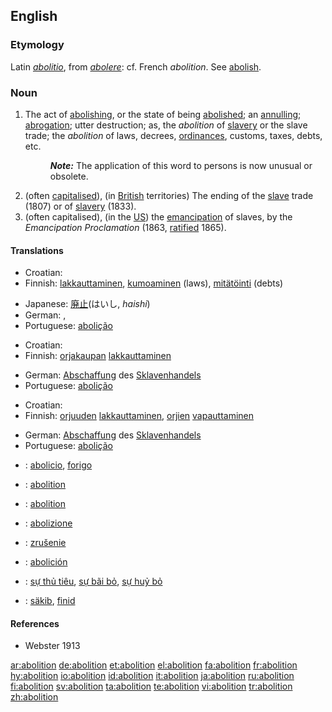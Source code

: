 ==English==

===Etymology===
Latin ''[[abolitio]]'', from ''[[abolere]]'': cf. French ''abolition''. See [[abolish]].

===Noun===
{{en-noun}}

# The act of [[abolish|abolishing]], or the state of being [[abolished]]; an [[annul|annulling]]; [[abrogation]]; utter destruction; as, the ''abolition'' of [[slave]]ry or the slave trade; the ''abolition'' of laws, decrees, [[ordinances]], customs, taxes, debts, etc.
#:'''''Note:''''' The application of this word to persons is now unusual or obsolete.
# (often [[capitalised]]), (in [[British]] territories) The ending of the [[slave]] trade (1807) or of [[slavery]] (1833).
# (often capitalised), (in the [[US]]) the [[emancipation]] of slaves, by the ''Emancipation Proclamation'' (1863, [[ratified]] 1865).

====Translations====
{{trans-top|act of abolishing}}
*Croatian: {{t-|hr|abolicija|f}}
*Finnish: [[lakkauttaminen]], [[kumoaminen]] (laws), [[mitätöinti]] (debts)
{{trans-mid}}
*Japanese: [[廃止]](はいし, ''haishi'')
* German: {{t-|de|Abschaffung|f}}, {{t-|de|Aufhebung|f}}
*Portuguese: [[abolição]] {{f}}
{{trans-bottom}}

{{trans-top|Abolition of slave trade}}
*Croatian: {{t-|hr|abolicija|f}}
*Finnish: [[orjakauppa|orjakaupan]] [[lakkauttaminen]]
{{trans-mid}}
*German: [[Abschaffung]] des [[Sklavenhandels]]
*Portuguese: [[abolição]] {{f}}
{{trans-bottom}}

{{trans-top|emancipation of slaves}}
*Croatian: {{t-|hr|abolicija|f}}
*Finnish: [[orjuus|orjuuden]] [[lakkauttaminen]], [[orja|orjien]] [[vapauttaminen]]
{{trans-mid}}
*German: [[Abschaffung]] des [[Sklavenhandels]]
*Portuguese: [[abolição]] {{f}}
{{trans-bottom}}

{{checktrans-top}}
*{{ttbc|Esperanto}}: [[abolicio]], [[forigo]]
*{{ttbc|French}}: [[abolition]] {{f}}
*{{ttbc|Interlingua}}: [[abolition]]
*{{ttbc|Italian}}: [[abolizione]]
{{checktrans-mid}}
*{{ttbc|Slovak}}: [[zrušenie]] {{n}}
*{{ttbc|Spanish}}: [[abolición]]
*{{ttbc|Vietnamese}}: [[sự thủ tiêu]], [[sự bãi bỏ]], [[sự huỷ bỏ]]
*{{ttbc|Volapük}}: [[säkib]], [[finid]]
{{checktrans-bottom}}

====References====
*Webster 1913

[[ar:abolition]]
[[de:abolition]]
[[et:abolition]]
[[el:abolition]]
[[fa:abolition]]
[[fr:abolition]]
[[hy:abolition]]
[[io:abolition]]
[[id:abolition]]
[[it:abolition]]
[[ja:abolition]]
[[ru:abolition]]
[[fi:abolition]]
[[sv:abolition]]
[[ta:abolition]]
[[te:abolition]]
[[vi:abolition]]
[[tr:abolition]]
[[zh:abolition]]